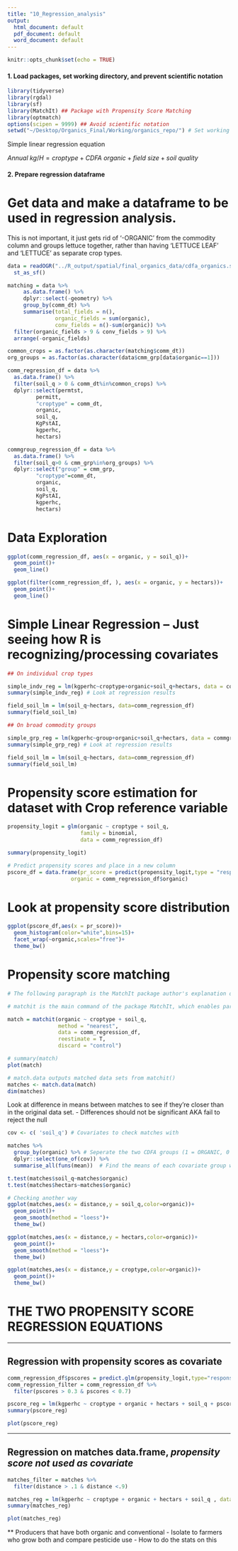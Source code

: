 ```yaml
---
title: "10_Regression_analysis"
output:
  html_document: default
  pdf_document: default
  word_document: default
---
```


```r
knitr::opts_chunk$set(echo = TRUE)
```

#### 1. Load packages, set working directory, and prevent scientific notation
```r
library(tidyverse)
library(rgdal)
library(sf)
library(MatchIt) ## Package with Propensity Score Matching
library(optmatch)
options(scipen = 9999) ## Avoid scientific notation
setwd("~/Desktop/Organics_Final/Working/organics_repo/") # Set working directory to make relative filepath names work

```

Simple linear regression equation

$Annual~kg/H = croptype + CDFA~organic + field~size + soil~quality$

#### 2. Prepare regression dataframe

# Get data and make a dataframe to be used in regression analysis. 
This is not important, it just gets rid of '-ORGANIC' from the commodity column and groups lettuce together, rather than having 'LETTUCE LEAF' and 'LETTUCE' as separate crop types. 
```r

data = readOGR("../R_output/spatial/final_organics_data/cdfa_organics.shp") %>% 
  st_as_sf()

matching = data %>% 
     as.data.frame() %>% 
     dplyr::select(-geometry) %>% 
     group_by(comm_dt) %>% 
     summarise(total_fields = n(),
               organic_fields = sum(organic),
               conv_fields = n()-sum(organic)) %>% 
  filter(organic_fields > 9 & conv_fields > 9) %>% 
  arrange(-organic_fields)

common_crops = as.factor(as.character(matching$comm_dt))
org_groups = as.factor(as.character(data$cmm_grp[data$organic==1]))

comm_regression_df = data %>% 
  as.data.frame() %>% 
  filter(soil_q > 0 & comm_dt%in%common_crops) %>% 
  dplyr::select(permtst,
         permitt,
         "croptype" = comm_dt,
         organic,
         soil_q,
         KgPstAI,
         kgperhc,
         hectars)

commgroup_regression_df = data %>% 
  as.data.frame() %>% 
  filter(soil_q>0 & cmm_grp%in%org_groups) %>% 
  dplyr::select("group" = cmm_grp,
         "croptype"=comm_dt,
         organic,
         soil_q,
         KgPstAI,
         kgperhc,
         hectars)
```

# Data Exploration
```r

ggplot(comm_regression_df, aes(x = organic, y = soil_q))+
  geom_point()+
  geom_line()

ggplot(filter(comm_regression_df, ), aes(x = organic, y = hectars))+
  geom_point()+
  geom_line()

```


# Simple Linear Regression -- Just seeing how R is recognizing/processing covariates
```r
## On individual crop types

simple_indv_reg = lm(kgperhc~croptype+organic+soil_q+hectars, data = comm_regression_df) # Mainly to see how data is being read in regression
summary(simple_indv_reg) # Look at regression results

field_soil_lm = lm(soil_q~hectars, data=comm_regression_df)
summary(field_soil_lm)

## On broad commodity groups

simple_grp_reg = lm(kgperhc~group+organic+soil_q+hectars, data = commgroup_regression_df) # Mainly to see how data is being read in regression
summary(simple_grp_reg) # Look at regression results

field_soil_lm = lm(soil_q~hectars, data=comm_regression_df)
summary(field_soil_lm)
```

# Propensity score estimation for dataset with Crop reference variable
```r

propensity_logit = glm(organic ~ croptype + soil_q, 
                       family = binomial, 
                       data = comm_regression_df)

summary(propensity_logit)

# Predict propensity scores and place in a new column
pscore_df = data.frame(pr_score = predict(propensity_logit,type = "response"),
                    organic = comm_regression_df$organic)

```

# Look at propensity score distribution
```r
ggplot(pscore_df,aes(x = pr_score))+
  geom_histogram(color="white",bins=15)+
  facet_wrap(~organic,scales="free")+
  theme_bw()
```


# Propensity score matching
```r
# The following paragraph is the MatchIt package author's explanation of the matchit() function that I use below

# matchit is the main command of the package MatchIt, which enables parametric models for causal inference to work better by selecting well-matched subsets of the original treated and control groups. MatchIt implements the suggestions of Ho, Imai, King, and Stuart (2004) for improving parametric statistical models by preprocessing data with nonparametric matching methods. MatchIt implements a wide range of sophisticated matching methods, making it possible to greatly reduce the dependence of causal inferences on hard-to-justify, but commonly made, statistical modeling assumptions. The software also easily fits into existing research practices since, after preprocessing with MatchIt, researchers can use whatever parametric model they would have used without MatchIt, but produce inferences with substantially more robustness and less sensitivity to modeling assumptions. 

match = matchit(organic ~ croptype + soil_q, 
                method = "nearest", 
                data = comm_regression_df,
                reestimate = T,
                discard = "control")

# summary(match)
plot(match)

# match.data outputs matched data sets from matchit()
matches <- match.data(match)
dim(matches)
```


Look at difference in means between matches to see if they're closer than in the original data set. 
- Differences should not be significant AKA fail to reject the null
```r
cov <- c( 'soil_q') # Covariates to check matches with

matches %>%
  group_by(organic) %>% # Seperate the two CDFA groups (1 = ORGANIC, 0 = CONVENTIONAL)
  dplyr::select(one_of(cov)) %>%
  summarise_all(funs(mean))  # Find the means of each covariate group within the org or conv groups

t.test(matches$soil_q~matches$organic)
t.test(matches$hectars~matches$organic)

# Checking another way
ggplot(matches,aes(x = distance,y = soil_q,color=organic))+
  geom_point()+
  geom_smooth(method = "loess")+
  theme_bw()

ggplot(matches,aes(x = distance,y = hectars,color=organic))+
  geom_point()+
  geom_smooth(method = "loess")+
  theme_bw()

ggplot(matches,aes(x = distance,y = croptype,color=organic))+
  geom_point()+
  theme_bw()
```


# THE TWO PROPENSITY SCORE REGRESSION EQUATIONS
************
## Regression with **propensity scores as covariate**
```r

comm_regression_df$pscores = predict.glm(propensity_logit,type="response")
comm_regression_filter = comm_regression_df %>% 
  filter(pscores > 0.3 & pscores < 0.7)

pscore_reg = lm(kgperhc ~ croptype + organic + hectars + soil_q + pscores, data = comm_regression_filter)
summary(pscore_reg)

plot(pscore_reg)
```


************
## Regression on **matches data.frame**, *propensity score not used as covariate*
```r

matches_filter = matches %>% 
  filter(distance > .1 & distance <.9)

matches_reg = lm(kgperhc ~ croptype + organic + hectars + soil_q , data = matches_filter)
summary(matches_reg)

plot(matches_reg)

```


** Producers that have both organic and conventional
- Isolate to farmers who grow both and compare pesticide use 
- How to do the stats on this




